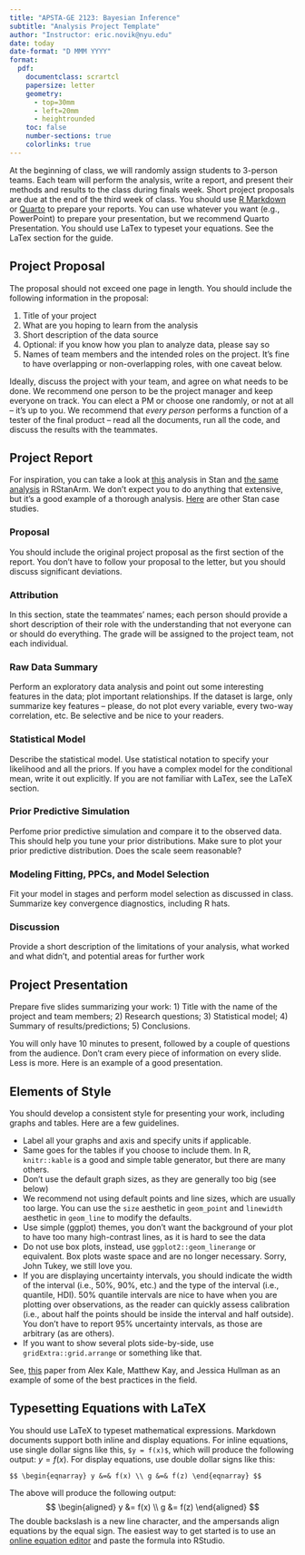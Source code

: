 ```yaml
---
title: "APSTA-GE 2123: Bayesian Inference"
subtitle: "Analysis Project Template"
author: "Instructor: eric.novik@nyu.edu"
date: today
date-format: "D MMM YYYY"
format:
  pdf:
    documentclass: scrartcl
    papersize: letter
    geometry:
      - top=30mm
      - left=20mm
      - heightrounded
    toc: false
    number-sections: true
    colorlinks: true
---
```


At the beginning of class, we will randomly assign students to 3-person teams. Each team will perform the analysis, write a report, and present their methods and results to the class during finals week. Short project proposals are due at the end of the third week of class. You should use [R Markdown](https://rmarkdown.rstudio.com/) or [Quarto](https://quarto.org/) to prepare your reports. You can use whatever you want (e.g., PowerPoint) to prepare your presentation, but we recommend Quarto Presentation. You should use LaTex to typeset your equations. See the LaTex section for the guide.

## Project Proposal

The proposal should not exceed one page in length. You should include the following information in the proposal:

1.  Title of your project
2.  What are you hoping to learn from the analysis
3.  Short description of the data source
4.  Optional: if you know how you plan to analyze data, please say so
5.  Names of team members and the intended roles on the project. It's fine to have overlapping or non-overlapping roles, with one caveat below.

Ideally, discuss the project with your team, and agree on what needs to be done. We recommend one person to be the project manager and keep everyone on track. You can elect a PM or choose one randomly, or not at all -- it's up to you. We recommend that _every person_ performs a function of a tester of the final product -- read all the documents, run all the code, and discuss the results with the teammates.

## Project Report
For inspiration, you can take a look at [this](https://mc-stan.org/users/documentation/case-studies/pool-binary-trials.html) analysis in Stan and [the same analysis](https://mc-stan.org/users/documentation/case-studies/pool-binary-trials-rstanarm.html) in RStanArm. We don't expect you to do anything that extensive, but it's a good example of a thorough analysis. [Here](https://mc-stan.org/users/documentation/case-studies) are other Stan case studies.

### Proposal

You should include the original project proposal as the first section of the report. You don't have to follow your proposal to the letter, but you should discuss significant deviations.

### Attribution

In this section, state the teammates' names; each person should provide a short description of their role with the understanding that not everyone can or should do everything. The grade will be assigned to the project team, not each individual.

### Raw Data Summary

Perform an exploratory data analysis and point out some interesting features in the data; plot important relationships. If the dataset is large, only summarize key features -- please, do not plot every variable, every two-way correlation, etc. Be selective and be nice to your readers.

### Statistical Model

Describe the statistical model. Use statistical notation to specify your likelihood and all the priors. If you have a complex model for the conditional mean, write it out explicitly. If you are not familiar with LaTex, see the LaTeX section.

### Prior Predictive Simulation

Perfome prior predictive simulation and compare it to the observed data. This should help you tune your prior distributions. Make sure to plot your prior predictive distribution. Does the scale seem reasonable?

### Modeling Fitting, PPCs, and Model Selection

Fit your model in stages and perform model selection as discussed in class. Summarize key convergence diagnostics, including R hats.

### Discussion

Provide a short description of the limitations of your analysis, what worked and what didn't, and potential areas for further work

## Project Presentation

Prepare five slides summarizing your work: 1) Title with the name of the project and team members; 2) Research questions; 3) Statistical model; 4) Summary of results/predictions; 5) Conclusions.

You will only have 10 minutes to present, followed by a couple of questions from the audience. Don't cram every piece of information on every slide. Less is more. Here is an example of a good presentation.

## Elements of Style
You should develop a consistent style for presenting your work, including graphs and tables. Here are a few guidelines.

- Label all your graphs and axis and specify units if applicable.
- Same goes for the tables if you choose to include them. In R, `knitr::kable` is a good and simple table generator, but there are many others.
- Don't use the default graph sizes, as they are generally too big (see below)
- We recommend not using default points and line sizes, which are usually too large. You can use the `size` aesthetic in `geom_point` and `linewidth` aesthetic in `geom_line` to modify the defaults.
- Use simple (ggplot) themes, you don't want the background of your plot to have too many high-contrast lines, as it is hard to see the data
- Do not use box plots, instead, use `ggplot2::geom_linerange` or equivalent. Box plots waste space and are no longer necessary. Sorry, John Tukey, we still love you.
- If you are displaying uncertainty intervals, you should indicate the width of the interval (i.e., 50%, 90%, etc.) and the type of the interval (i.e., quantile, HDI). 50% quantile intervals are nice to have when you are plotting over observations, as the reader can quickly assess calibration (i.e., about half the points should be inside the interval and half outside). You don't have to report 95% uncertainty intervals, as those are arbitrary (as are others).
- If you want to show several plots side-by-side, use `gridExtra::grid.arrange` or something like that.

See, [this](https://www.mjskay.com/papers/infovis2020-uncertainty-decision-making.pdf) paper from Alex Kale, Matthew Kay, and Jessica Hullman as an example of some of the best practices in the field.

## Typesetting Equations with LaTeX

You should use LaTeX to typeset mathematical expressions. Markdown documents support both inline and display equations. For inline equations, use single dollar signs like this, `$y = f(x)$`, which will produce the following output: $y = f(x)$. For display equations, use double dollar signs like this:

`$$
\begin{eqnarray}
y &=& f(x) \\
g &=& f(z)
\end{eqnarray}
$$`

The above will produce the following output:
$$
\begin{aligned}
y &= f(x) \\
g &= f(z)
\end{aligned}
$$
The double backslash is a new line character, and the ampersands align equations by the equal sign. The easiest way to get started is to use an [online equation editor](https://latexeditor.lagrida.com/) and paste the formula into RStudio.
